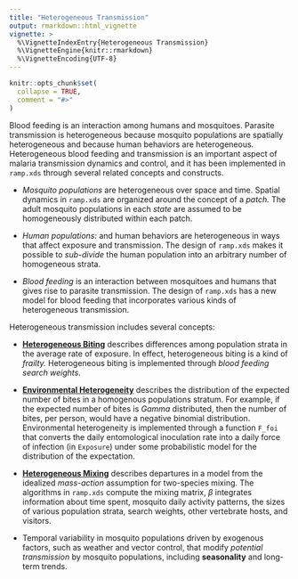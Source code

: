 ```yaml
---
title: "Heterogeneous Transmission"
output: rmarkdown::html_vignette
vignette: >
  %\VignetteIndexEntry{Heterogeneous Transmission}
  %\VignetteEngine{knitr::rmarkdown}
  %\VignetteEncoding{UTF-8}
---
```


```r
knitr::opts_chunk$set(
  collapse = TRUE,
  comment = "#>"
)
```

Blood feeding is an interaction among humans and mosquitoes. Parasite transmission is heterogeneous because mosquito populations are spatially heterogeneous and because human behaviors are heterogeneous. Heterogeneous blood feeding and transmission is an important aspect of malaria transmission dynamics and control, and it has been implemented in `ramp.xds` through several related concepts and constructs. 

+ *Mosquito populations* are heterogeneous over space and time. Spatial dynamics in `ramp.xds` are organized around the concept of a *patch.* The adult mosquito populations in each *state* are assumed to be homogeneously distributed within each patch.

+ *Human populations:* and human behaviors are heterogeneous in ways that affect exposure and transmission. The design of `ramp.xds` makes it possible to *sub-divide* the human population into an arbitrary number of homogeneous strata. 

+ *Blood feeding* is an interaction between mosquitoes and humans that gives rise to parasite transmission. The design of `ramp.xds` has a new model for blood feeding that incorporates various kinds of heterogeneous transmission. 

Heterogeneous transmission includes several concepts:

+ **[Heterogeneous Biting](heterogeneous_biting.html)** describes differences among population strata in the average rate of exposure. In effect, heterogeneous biting is a kind of *frailty.* Heterogeneous biting is implemented through *blood feeding search weights.*

+ **[Environmental Heterogeneity](environmental_heterogeneity.html)** describes the distribution of the expected number of bites in a homogenous populations stratum. For example, if the expected number of bites is *Gamma* distributed, then the number of bites, per person, would have a negative binomial distribution. Environmental heterogeneity is implemented through a function `F_foi` that converts the daily entomological inoculation rate into a daily force of infection (in `Exposure`) under some probabilistic model for the distribution of the expectation. 

+ **[Heterogeneous Mixing](heterogeneous_mixing.html)** describes departures in a model from the idealized *mass-action* assumption for two-species mixing. The algorithms in `ramp.xds` compute the mixing matrix, $\beta$ integrates information about time spent, mosquito daily activity patterns, the sizes of various population strata, search weights, other vertebrate hosts, and visitors. 

+ Temporal variability in mosquito populations driven by exogenous factors, such as weather and vector control,  that modify *potential transmission* by mosquito populations, including **seasonality** and long-term trends. 


